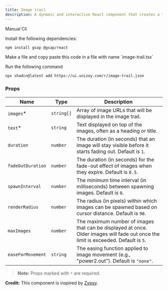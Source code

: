 ```yaml
---
title: Image trail
description: A dynamic and interactive React component that creates a trail of images following the user's cursor
---
```


<ComponentPreview
  name="image-trail-demo"
  className="[&_.preview>[data-orientation=vertical]]:sm:max-w-[70%]"
/>

<CodeTabs>

<TabsList>
  <TabsTrigger value="manual">Manual</TabsTrigger>
  <TabsTrigger value="cli">Cli</TabsTrigger>
</TabsList>

<TabsContent value="manual">

<Steps>

<Step>Install the following dependencies:</Step>

```bash
npm install gsap @gsap/react
```

<Step>
  Make a file and copy paste this code in a file with name `image-trail.tsx`
</Step>

<ComponentSource name="image-trail" />

</Steps>

</TabsContent>

<TabsContent value="cli">

<Steps>

<Step>Run the following command </Step>

```bash
npx shadcn@latest add https://ui.unizoy.com/r/image-trail.json
```

</Steps>

</TabsContent>

</CodeTabs>

### Props

| Name              | Type       | Description                                                                                                                        |
| ----------------- | ---------- | ---------------------------------------------------------------------------------------------------------------------------------- |
| `images`\*        | `string[]` | Array of image URLs that will be displayed in the image trail.                                                                     |
| `text`\*          | `string`   | Text displayed on top of the images, often as a heading or title.                                                                  |
| `duration`        | `number`   | The duration (in seconds) that an image will stay visible before it starts fading out. Default is `1`.                             |
| `fadeOutDuration` | `number`   | The duration (in seconds) for the fade-out effect of images when they expire. Default is `0.5`.                                    |
| `spawnInterval`   | `number`   | The minimum time interval (in milliseconds) between spawning images. Default is `0`.                                               |
| `renderRadius`    | `number`   | The radius (in pixels) within which images can be spawned based on cursor distance. Default is `90`.                               |
| `maxImages`       | `number`   | The maximum number of images that can be displayed at once. Older images will fade out once the limit is exceeded. Default is `5`. |
| `easeForMovement` | `string`   | The easing function applied to image movement (e.g., "power2.out"). Default is `"none"`.                                           |

> **Note:** Props marked with `*` are required.

<Callout className="my-6">

**Credit:** This component is inspired by [Zypsy](https://www.zypsy.com/work).

</Callout>